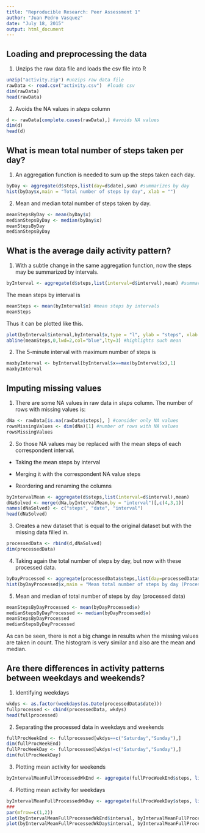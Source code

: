 ```yaml
---
title: "Reproducible Research: Peer Assessment 1"
author: "Juan Pedro Vasquez"
date: "July 18, 2015"
output: html_document
---
```


## Loading and preprocessing the data
1. Unzips the raw data file and loads the csv file into R
```r
unzip("activity.zip") #unzips raw data file
rawData <- read.csv("activity.csv")  #loads csv
dim(rawData)
head(rawData)
```

2. Avoids the NA values in *steps* column
```r
d <- rawData[complete.cases(rawData),] #avoids NA values
dim(d)
head(d)
```

## What is mean total number of steps taken per day?
1. An aggregation function is needed to sum up the steps taken each day.
```r
byDay <- aggregate(d$steps,list(day=d$date),sum) #summarizes by day
hist(byDay$x,main = "Total number of steps by day", xlab = "")
```

2. Mean and median total number of steps taken by day.
```r
meanStepsByDay <- mean(byDay$x)
medianStepsByDay <- median(byDay$x) 
meanStepsByDay
medianStepsByDay
```


## What is the average daily activity pattern?
1. With a subtle change in the same aggregation function, now the steps may be summarized by intervals.
```r
byInterval <- aggregate(d$steps,list(interval=d$interval),mean) #summarizes by interval
```

The mean steps by interval is 
```r
meanSteps <- mean(byInterval$x) #mean steps by intervals 
meanSteps
```
Thus it can be plotted like this.
```r
plot(byInterval$interval,byInterval$x,type = "l", ylab = "steps", xlab = "Interval", main="Mean total number of steps by interval") #line plot
abline(meanSteps,0,lwd=2,col="blue",lty=3) #highlights such mean
```

2. The 5-minute interval with maximum number of steps is
```r
maxbyInterval <- byInterval[byInterval$x==max(byInterval$x),1]
maxbyInterval
```

## Imputing missing values
1. There are some NA values in raw data in *steps* column. The number of rows with missing values is:
```r
dNa <- rawData[is.na(rawData$steps), ] #consider only NA values
rowsMissingValues <- dim(dNa)[1] #number of rows with NA values
rowsMissingValues
``` 

2. So those NA values may be replaced with the mean steps of each correspondent interval.

+ Taking the mean steps by interval

+ Merging it with the correspondent NA value steps

+ Reordering and renaming the columns

```r
byIntervalMean <- aggregate(d$steps,list(interval=d$interval),mean) 
dNaSolved <- merge(dNa,byIntervalMean,by = "interval")[,c(4,3,1)]
names(dNaSolved) <- c("steps", "date", "interval")
head(dNaSolved)
```

3. Creates a new dataset that is equal to the original dataset but with the
missing data filled in.
```r
processedData <- rbind(d,dNaSolved)
dim(processedData)
```

4. Taking again the total number of steps by day, but now with these processed data.
```r
byDayProcessed <- aggregate(processedData$steps,list(day=processedData$date),sum) #summarizes by day
hist(byDayProcessed$x,main = "Mean total number of steps by day (Processed Data)", xlab = "")
```

5. Mean and median of total number of steps by day (processed data)
```r
meanStepsByDayProcessed <- mean(byDayProcessed$x)
medianStepsByDayProcessed <- median(byDayProcessed$x) 
meanStepsByDayProcessed
medianStepsByDayProcessed
```

As can be seen, there is not a big change in results when the missing values are taken in count. The histogram is very similar and also are the mean and median.


## Are there differences in activity patterns between weekdays and weekends?
1. Identifying weekdays
```r
wkdys <- as.factor(weekdays(as.Date(processedData$date)))
fullprocessed <- cbind(processedData, wkdys)
head(fullprocessed)
```

2. Separating the processed data in weekdays and weekends
```r
fullProcWeekEnd <- fullprocessed[wkdys==c("Saturday","Sunday"),]
dim(fullProcWeekEnd)
fullProcWeekDay <- fullprocessed[wkdys!=c("Saturday","Sunday"),]
dim(fullProcWeekDay)
```

3. Plotting mean activity for weekends
```r
byIntervalMeanFullProcessedWkEnd <- aggregate(fullProcWeekEnd$steps, list(interval=fullProcWeekEnd$interval),mean)


```

4. Plotting mean activity for weekdays
```r
byIntervalMeanFullProcessedWkDay <- aggregate(fullProcWeekDay$steps, list(interval=fullProcWeekDay$interval),mean)
###
par(mfrow=c(1,2))
plot(byIntervalMeanFullProcessedWkEnd$interval, byIntervalMeanFullProcessedWkEnd$x, type = "l", ylab="steps", xlab = "interval", main="Average activity for weekends")
plot(byIntervalMeanFullProcessedWkDay$interval, byIntervalMeanFullProcessedWkDay$x, type = "l", ylab="steps", xlab = "interval", main="Average activity for weekdays")

```









